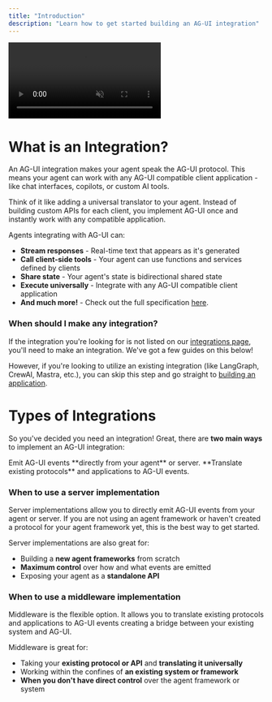 ---
title: "Introduction"
description: "Learn how to get started building an AG-UI integration"
---

<video
  src="https://copilotkit-public-assets.s3.us-east-1.amazonaws.com/docs/ag-ui/ag-ui-animation-simple.mp4"
  autoPlay
  playsInline
  muted
  className="w-full h-[390px] rounded-lg object-cover mx-auto block"
/>

# What is an Integration?

An AG-UI integration makes your agent speak the AG-UI protocol. This means your agent can work with any AG-UI compatible client application - like chat interfaces, copilots, or custom AI tools.

Think of it like adding a universal translator to your agent. Instead of building custom APIs for each client, you implement AG-UI once and instantly work with any compatible application.

Agents integrating with AG-UI can:
- **Stream responses** - Real-time text that appears as it's generated
- **Call client-side tools** - Your agent can use functions and services defined by clients
- **Share state** - Your agent's state is bidirectional shared state
- **Execute universally** - Integrate with any AG-UI compatible client application
- **And much more!** - Check out the full specification [here](/concepts/events).

### When should I make any integration?
If the integration you're looking for is not listed on our [integrations page](/integrations), you'll need to make an integration. We've got a few guides on this below!

However, if you're looking to utilize an existing integration (like LangGraph, CrewAI, Mastra, etc.), you can skip this step and go straight to [building an application](/quickstart/applications).

# Types of Integrations
So you've decided you need an integration! Great, there are **two main ways** to implement an AG-UI integration:

<CardGroup cols={2}>
  <Card
    icon="server"
    title="Server Implementation"
    href="/quickstart/server"
  >
    Emit AG-UI events **directly from your agent** or server.
  </Card>
  <Card
    icon="code"
    title="Middleware Implementation"
    href="/quickstart/middleware"
  >
    **Translate existing protocols** and applications to AG-UI events.
  </Card>
</CardGroup>

### When to use a server implementation
Server implementations allow you to directly emit AG-UI events from your agent or server. If you are not using an
agent framework or haven't created a protocol for your agent framework yet, this is the best way to get started.

Server implementations are also great for:
- Building a **new agent frameworks** from scratch
- **Maximum control** over how and what events are emitted
- Exposing your agent as a **standalone API**

### When to use a middleware implementation
Middleware is the flexible option. It allows you to translate existing protocols and applications to AG-UI events
creating a bridge between your existing system and AG-UI.

Middleware is great for:
- Taking your **existing protocol or API** and **translating it universally**
- Working within the confines of **an existing system or framework**
- **When you don't have direct control** over the agent framework or system
